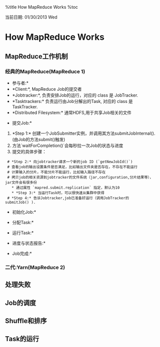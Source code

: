 %title  How MapReduce Works
%toc


当前日期: 01/30/2013 Wed 
=How MapReduce Works=

==MapReduce工作机制 ==

===经典的MapReduce(MapReduce 1) ===
{{mapreduce_classic.png}}

*参与者:*
* *Client:*, MapReduce Job的提交者
* *Jobtracker:*, 负责安排Job的运行，对应的 class 是 JobTracker.
* *Tasktrackers:* 负责运行由Job分解出的Task, 对应的 class 是 TaskTracker.
* *Distributed Filesystem:* 通常HDFS,用于共享Job相关的文件

*提交Job:*
# *Step 1:* 创建一个JobSubmitter实例，并调用其方法submitJobInternal(). (由Job的方法submit()触发)
# 方法`waitForCompletion()`会每秒拉一次Job的状态与进度
# 提交的具体步骤：
  # *Step 2:* 向jobtracker请求一个新的job ID (`getNewJobId()`)
  # 查看job的输出设置条件是否满足，比如输出文件夹是否存在，不存在不能运行
  # 计算输入的分片，不能分片不能运行，比如输入路径不存在
  # 拷贝job的相关资源到jobtracker的文件系统（jar,configuration,分片结果等），jar文件会有很多份
    * 通过属性 `mapred.submit.replication` 指定，默认为10
    * *Step 3:* 当运行Task时，可以很快速从集群中获得
  # *Step 4:* 告诉Jobtracker,job已准备好运行（调用JobTracker的submitJob() ).

*初始化Job:*

*分配Task:*

*运行Task:*

*进度与状态报告:*

*Job完成:*

===二代:Yarn(MapReduce 2) ===

==处理失败 ==

==Job的调度 ==

==Shuffle和排序 ==

==Task的运行 ==
